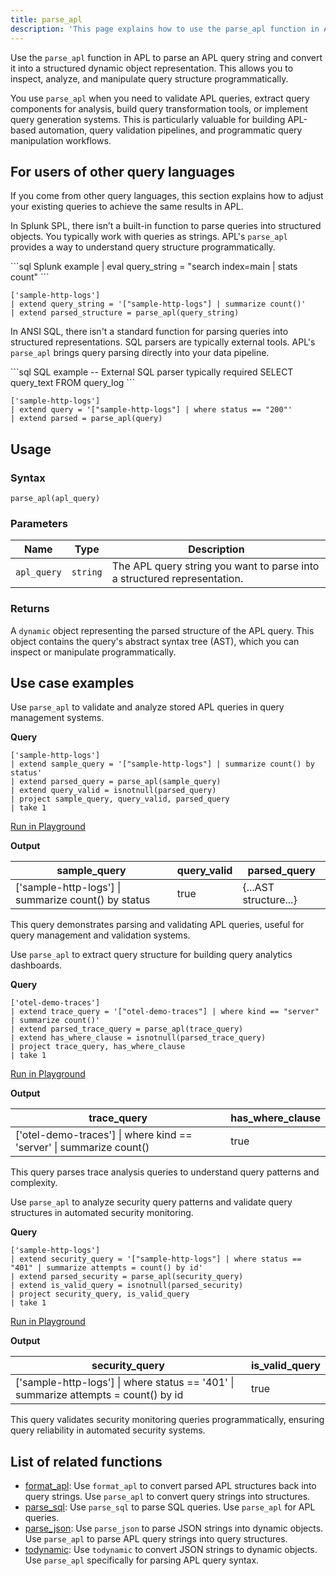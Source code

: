```yaml
---
title: parse_apl
description: 'This page explains how to use the parse_apl function in APL.'
---
```


Use the `parse_apl` function in APL to parse an APL query string and convert it into a structured dynamic object representation. This allows you to inspect, analyze, and manipulate query structure programmatically.

You use `parse_apl` when you need to validate APL queries, extract query components for analysis, build query transformation tools, or implement query generation systems. This is particularly valuable for building APL-based automation, query validation pipelines, and programmatic query manipulation workflows.

## For users of other query languages

If you come from other query languages, this section explains how to adjust your existing queries to achieve the same results in APL.

<AccordionGroup>
<Accordion title="Splunk SPL users">

In Splunk SPL, there isn’t a built-in function to parse queries into structured objects. You typically work with queries as strings. APL's `parse_apl` provides a way to understand query structure programmatically.

<CodeGroup>
```sql Splunk example
| eval query_string = "search index=main | stats count"
```

```kusto APL equivalent
['sample-http-logs']
| extend query_string = '["sample-http-logs"] | summarize count()'
| extend parsed_structure = parse_apl(query_string)
```
</CodeGroup>

</Accordion>
<Accordion title="ANSI SQL users">

In ANSI SQL, there isn't a standard function for parsing queries into structured representations. SQL parsers are typically external tools. APL's `parse_apl` brings query parsing directly into your data pipeline.

<CodeGroup>
```sql SQL example
-- External SQL parser typically required
SELECT query_text FROM query_log
```

```kusto APL equivalent
['sample-http-logs']
| extend query = '["sample-http-logs"] | where status == "200"'
| extend parsed = parse_apl(query)
```
</CodeGroup>

</Accordion>
</AccordionGroup>

## Usage

### Syntax

```kusto
parse_apl(apl_query)
```

### Parameters

| Name | Type | Description |
| ---- | ---- | ----------- |
| `apl_query` | `string` | The APL query string you want to parse into a structured representation. |

### Returns

A `dynamic` object representing the parsed structure of the APL query. This object contains the query's abstract syntax tree (AST), which you can inspect or manipulate programmatically.

## Use case examples

<Tabs>
<Tab title="Log analysis">

Use `parse_apl` to validate and analyze stored APL queries in query management systems.

**Query**

```kusto
['sample-http-logs']
| extend sample_query = '["sample-http-logs"] | summarize count() by status'
| extend parsed_query = parse_apl(sample_query)
| extend query_valid = isnotnull(parsed_query)
| project sample_query, query_valid, parsed_query
| take 1
```

[Run in Playground](https://play.axiom.co/axiom-play-qf1k/query?initForm=%7B%22apl%22%3A%22%5B'sample-http-logs'%5D%20%7C%20extend%20sample_query%20%3D%20'%5B%22sample-http-logs%22%5D%20%7C%20summarize%20count()%20by%20status'%20%7C%20extend%20parsed_query%20%3D%20parse_apl(sample_query)%20%7C%20extend%20query_valid%20%3D%20isnotnull(parsed_query)%20%7C%20project%20sample_query%2C%20query_valid%2C%20parsed_query%20%7C%20take%201%22%7D)

**Output**

| sample_query                                               | query_valid | parsed_query         |
| ---------------------------------------------------------- | ----------- | -------------------- |
| ['sample-http-logs'] \| summarize count() by status        | true        | \{...AST structure...\} |

This query demonstrates parsing and validating APL queries, useful for query management and validation systems.

</Tab>
<Tab title="OpenTelemetry traces">

Use `parse_apl` to extract query structure for building query analytics dashboards.

**Query**

```kusto
['otel-demo-traces']
| extend trace_query = '["otel-demo-traces"] | where kind == "server" | summarize count()'
| extend parsed_trace_query = parse_apl(trace_query)
| extend has_where_clause = isnotnull(parsed_trace_query)
| project trace_query, has_where_clause
| take 1
```

[Run in Playground](https://play.axiom.co/axiom-play-qf1k/query?initForm=%7B%22apl%22%3A%22%5B'otel-demo-traces'%5D%20%7C%20extend%20trace_query%20%3D%20'%5B%22otel-demo-traces%22%5D%20%7C%20where%20kind%20%3D%3D%20%22server%22%20%7C%20summarize%20count()'%20%7C%20extend%20parsed_trace_query%20%3D%20parse_apl(trace_query)%20%7C%20extend%20has_where_clause%20%3D%20isnotnull(parsed_trace_query)%20%7C%20project%20trace_query%2C%20has_where_clause%20%7C%20take%201%22%7D)

**Output**

| trace_query                                                                     | has_where_clause |
| ------------------------------------------------------------------------------- | ---------------- |
| ['otel-demo-traces'] \| where kind == 'server' \| summarize count()             | true             |

This query parses trace analysis queries to understand query patterns and complexity.

</Tab>
<Tab title="Security logs">

Use `parse_apl` to analyze security query patterns and validate query structures in automated security monitoring.

**Query**

```kusto
['sample-http-logs']
| extend security_query = '["sample-http-logs"] | where status == "401" | summarize attempts = count() by id'
| extend parsed_security = parse_apl(security_query)
| extend is_valid_query = isnotnull(parsed_security)
| project security_query, is_valid_query
| take 1
```

[Run in Playground](https://play.axiom.co/axiom-play-qf1k/query?initForm=%7B%22apl%22%3A%22%5B'sample-http-logs'%5D%20%7C%20extend%20security_query%20%3D%20'%5B%22sample-http-logs%22%5D%20%7C%20where%20status%20%3D%3D%20%22401%22%20%7C%20summarize%20attempts%20%3D%20count()%20by%20id'%20%7C%20extend%20parsed_security%20%3D%20parse_apl(security_query)%20%7C%20extend%20is_valid_query%20%3D%20isnotnull(parsed_security)%20%7C%20project%20security_query%2C%20is_valid_query%20%7C%20take%201%22%7D)

**Output**

| security_query                                                                                  | is_valid_query |
| ----------------------------------------------------------------------------------------------- | -------------- |
| ['sample-http-logs'] \| where status == '401' \| summarize attempts = count() by id             | true           |

This query validates security monitoring queries programmatically, ensuring query reliability in automated security systems.

</Tab>
</Tabs>

## List of related functions

- [format_apl](/apl/scalar-functions/sql-functions/format-apl): Use `format_apl` to convert parsed APL structures back into query strings. Use `parse_apl` to convert query strings into structures.
- [parse_sql](/apl/scalar-functions/sql-functions#parse-sql): Use `parse_sql` to parse SQL queries. Use `parse_apl` for APL queries.
- [parse_json](/apl/scalar-functions/string-functions#parse-json): Use `parse_json` to parse JSON strings into dynamic objects. Use `parse_apl` to parse APL query strings into query structures.
- [todynamic](/apl/scalar-functions/conversion-functions/todynamic): Use `todynamic` to convert JSON strings to dynamic objects. Use `parse_apl` specifically for parsing APL query syntax.

